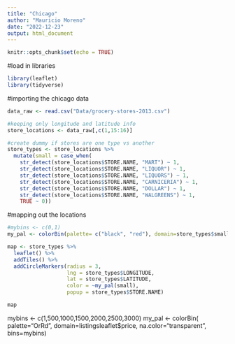 ```yaml
---
title: "Chicago"
author: "Mauricio Moreno"
date: "2022-12-23"
output: html_document
---
```


```r
knitr::opts_chunk$set(echo = TRUE)
```

#load in libraries
```r
library(leaflet)
library(tidyverse)
```


#importing the chicago data
```r
data_raw <- read.csv("Data/grocery-stores-2013.csv")

#keeping only longitude and latitude info
store_locations <- data_raw[,c(1,15:16)]

#create dummy if stores are one type vs another
store_types <- store_locations %>%
  mutate(small = case_when(
    str_detect(store_locations$STORE.NAME, "MART") ~ 1,
    str_detect(store_locations$STORE.NAME, "LIQUOR") ~ 1,
    str_detect(store_locations$STORE.NAME, "LIQUORS") ~ 1,
    str_detect(store_locations$STORE.NAME, "CARNICERIA") ~ 1,
    str_detect(store_locations$STORE.NAME, "DOLLAR") ~ 1,
    str_detect(store_locations$STORE.NAME, "WALGREENS") ~ 1,
    TRUE ~ 0))
```

#mapping out the locations
```r
#mybins <- c(0,1)
my_pal <- colorBin(palette= c("black", "red"), domain=store_types$small, na.color="transparent")

map <- store_types %>%
  leaflet() %>%
  addTiles() %>%
  addCircleMarkers(radius = 3,
                   lng = store_types$LONGITUDE,
                   lat = store_types$LATITUDE,
                   color = ~my_pal(small),
                   popup = store_types$STORE.NAME)

map
```


mybins <- c(1,500,1000,1500,2000,2500,3000)
my_pal <- colorBin( palette="OrRd", domain=listingsleaflet$price, na.color="transparent", bins=mybins)

